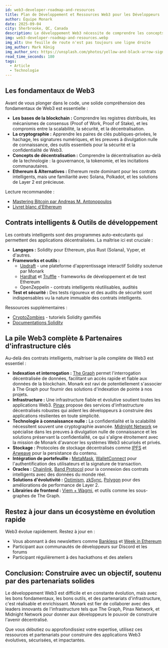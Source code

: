 ```yaml
---
id: web3-developer-roadmap-and-resources
title: Plan de Développement et Ressources Web3 pour les Développeurs
author: Équipe Monark
date: 2025-09-04
city: Sherbrooke, QC, Canada
description: Le développement Web3 nécessite de comprendre les concepts clés tels que la blockchain et la cryptographie. Les outils clés pour la construction incluent des langages tels que Solidity, des frameworks tels que Hardhat, et des partenaires d'infrastructure comme The Graph pour les données, Pinax pour l'hébergement, et Midnight Network pour la confidentialité.
img: web3-developer-roadmap-and-resources.webp
img_alt: Une feuille de route n'est pas toujours une ligne droite
img_author: Mark König
img_author_src: https://unsplash.com/photos/yellow-and-black-arrow-sign-ECGv8s2IPG0
read_time_seconds: 180
tags:
  - Article
  - Technologie
---
```


## Les fondamentaux de Web3

Avant de vous plonger dans le code, une solide compréhension des fondamentaux de Web3 est essentielle :

- **Les bases de la blockchain :** Comprendre les registres distribués, les mécanismes de consensus (Proof of Work, Proof of Stake), et les compromis entre la scalabilité, la sécurité, et la décentralisation.
- **La cryptographie :** Apprendre les paires de clés publiques-privées, le hachage, les signatures numériques, et les preuves à divulgation nulle de connaissance, des outils essentiels pour la sécurité et la confidentialité de Web3.
- **Concepts de décentralisation :** Comprendre la décentralisation au-delà de la technologie : la gouvernance, la tokenomie, et les incitations communautaires.
- **Ethereum & Alternatives :** Ethereum reste dominant pour les contrats intelligents, mais une familiarité avec Solana, Polkadot, et les solutions de Layer 2 est précieuse.

Lecture recommandée :

- [Mastering Bitcoin par Andreas M. Antonopoulos](https://github.com/bitcoinbook/bitcoinbook)
- [Livret blanc d'Ethereum](https://ethereum.org/whitepaper/)

## Contrats intelligents & Outils de développement

Les contrats intelligents sont des programmes auto-exécutants qui permettent des applications décentralisées. La maîtrise ici est cruciale :

- **Langages :** Solidity pour Ethereum, plus Rust (Solana), Vyper, et d'autres.
- **Frameworks et outils :**
    - [Updraft](https://updraft.cyfrin.io/) - une plateforme d'apprentissage interactif Solidity soutenue par Monark
    - [Hardhat](https://hardhat.org/) et [Truffle](https://www.trufflesuite.com/) - frameworks de développement et de test Ethereum
    - OpenZeppelin - contrats intelligents réutilisables, audités
- **Test et sécurité :** Des tests rigoureux et des audits de sécurité sont indispensables vu la nature immuable des contrats intelligents.

Ressources supplémentaires :

- [CryptoZombies](https://cryptozombies.io/) - tutoriels Solidity gamifiés
- [Documentations Solidity](https://docs.soliditylang.org/en/v0.8.30/)

## La pile Web3 complète & Partenaires d'infrastructure clés

Au-delà des contrats intelligents, maîtriser la pile complète de Web3 est essentiel :

- **Indexation et interrogation :** [The Graph](https://thegraph.com/) permet l'interrogation décentralisée de données, facilitant un accès rapide et fiable aux données de la blockchain. Monark est ravi de potentiellement s'associer à The Graph pour fournir des solutions d'indexation de pointe à nos projets.
- **Infrastructure :** Une infrastructure fiable et évolutive soutient toutes les applications Web3. [Pinax](https://pinax.network/) propose des services d'infrastructure décentralisés robustes qui aident les développeurs à construire des applications résilientes en toute simplicité.
- **Technologie à connaissance nulle :** La confidentialité et la scalabilité nécessitent souvent une cryptographie avancée. [Midnight Network](https://midnightnetwork.io/) se spécialise dans les preuves à divulgation nulle de connaissance et les solutions préservant la confidentialité, ce qui s'aligne étroitement avec la mission de Monark d'avancer les systèmes Web3 sécurisés et privés.
- **Stockage :** Protocoles de stockage décentralisés comme [IPFS](https://docs.filecoin.io/basics/how-storage-works/filecoin-and-ipfs) et [Arweave](https://arweave.org/) pour la persistance du contenu.
- **Intégration de portefeuille :** [MetaMask](https://metamask.io/), [WalletConnect](https://walletconnect.network/) pour l'authentification des utilisateurs et la signature de transaction.
- **Oracles :** [Chainlink](https://chain.link/), [Band Protocol](https://www.bandprotocol.com/) pour la connexion des contrats intelligents avec des données du monde réel.
- **Solutions d'évolutivité :** [Optimism](https://www.optimism.io/), [zkSync](https://www.zksync.io/), [Polygon](https://polygon.technology/) pour des améliorations de performance de Layer 2.
- **Librairies de frontend :** [Viem + Wagmi](https://viem.sh/), et outils comme les sous-graphes de The Graph.

## Restez à jour dans un écosystème en évolution rapide

Web3 évolue rapidement. Restez à jour en :

- Vous abonnant à des newsletters comme [Bankless](https://www.bankless.com/newsletters) et [Week in Ethereum](https://weekinethereumnews.com/)
- Participant aux communautés de développeurs sur Discord et les forums
- Participant régulièrement à des hackathons et des ateliers

## Conclusion: Construire avec un objectif, soutenu par des partenariats solides

Le développement Web3 est difficile et en constante évolution, mais avec les bons fondamentaux, les bons outils, et des partenariats d'infrastructure, c'est réalisable et enrichissant. Monark est fier de collaborer avec des leaders innovants de l'infrastructure tels que The Graph, Pinax Network, et Midnight Network pour donner aux développeurs le pouvoir de construire l'avenir décentralisé.

Que vous débutiez ou approfondissiez votre expertise, utilisez ces ressources et partenariats pour construire des applications Web3 évolutives, sécurisées, et impactantes.